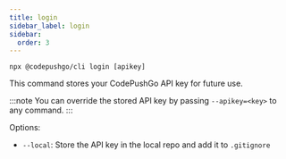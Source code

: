 ```yaml
---
title: login
sidebar_label: login
sidebar:
  order: 3
---
```


`npx @codepushgo/cli login [apikey]`

This command stores your CodePushGo API key for future use.

:::note
You can override the stored API key by passing `--apikey=<key>` to any command.
:::

Options:

- `--local`: Store the API key in the local repo and add it to `.gitignore` 
